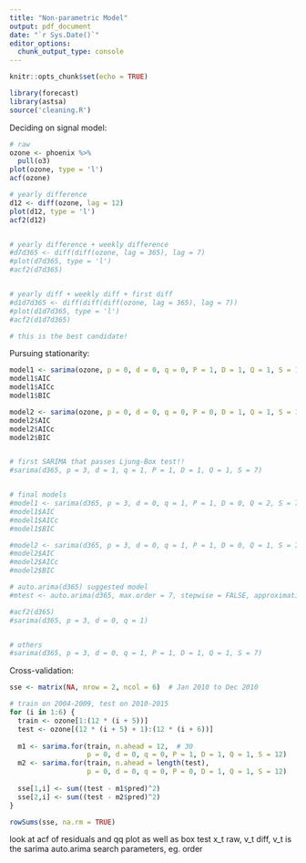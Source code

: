 ```yaml
---
title: "Non-parametric Model"
output: pdf_document
date: "`r Sys.Date()`"
editor_options: 
  chunk_output_type: console
---
```


```r
knitr::opts_chunk$set(echo = TRUE)
```

```r
library(forecast)
library(astsa)
source('cleaning.R')
```

Deciding on signal model:

```r
# raw
ozone <- phoenix %>%
  pull(o3)
plot(ozone, type = 'l')
acf(ozone)

# yearly difference
d12 <- diff(ozone, lag = 12)
plot(d12, type = 'l')
acf2(d12)


# yearly difference + weekly difference
#d7d365 <- diff(diff(ozone, lag = 365), lag = 7)
#plot(d7d365, type = 'l')
#acf2(d7d365)


# yearly diff + weekly diff + first diff
#d1d7d365 <- diff(diff(diff(ozone, lag = 365), lag = 7))
#plot(d1d7d365, type = 'l')
#acf2(d1d7d365)

# this is the best candidate!
```

Pursuing stationarity:

```r
model1 <- sarima(ozone, p = 0, d = 0, q = 0, P = 1, D = 1, Q = 1, S = 12)
model1$AIC
model1$AICc
model1$BIC

model2 <- sarima(ozone, p = 0, d = 0, q = 0, P = 0, D = 1, Q = 1, S = 12)
model2$AIC
model2$AICc
model2$BIC


# first SARIMA that passes Ljung-Box test!!
#sarima(d365, p = 3, d = 1, q = 1, P = 1, D = 1, Q = 1, S = 7)


# final models
#model1 <- sarima(d365, p = 3, d = 0, q = 1, P = 1, D = 0, Q = 2, S = 7)
#model1$AIC
#model1$AICc
#model1$BIC

#model2 <- sarima(d365, p = 3, d = 0, q = 1, P = 1, D = 0, Q = 1, S = 7)
#model2$AIC
#model2$AICc
#model2$BIC

# auto.arima(d365) suggested model
#mtest <- auto.arima(d365, max.order = 7, stepwise = FALSE, approximation = FALSE, d = 0, D = 0)

#acf2(d365)
#sarima(d365, p = 3, d = 0, q = 1)


# others
#sarima(d365, p = 3, d = 0, q = 1, P = 1, D = 1, Q = 1, S = 7)
```

Cross-validation:

```r
sse <- matrix(NA, nrow = 2, ncol = 6)  # Jan 2010 to Dec 2010

# train on 2004-2009, test on 2010-2015
for (i in 1:6) {
  train <- ozone[1:(12 * (i + 5))]
  test <- ozone[(12 * (i + 5) + 1):(12 * (i + 6))]
  
  m1 <- sarima.for(train, n.ahead = 12,  # 30
                   p = 0, d = 0, q = 0, P = 1, D = 1, Q = 1, S = 12)
  m2 <- sarima.for(train, n.ahead = length(test),
                   p = 0, d = 0, q = 0, P = 0, D = 1, Q = 1, S = 12)
  
  sse[1,i] <- sum((test - m1$pred)^2)
  sse[2,i] <- sum((test - m2$pred)^2)
}

rowSums(sse, na.rm = TRUE)
```


look at acf of residuals and qq plot as well as box test
x_t raw, v_t diff, v_t is the sarima
auto.arima search parameters, eg. order




